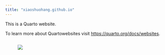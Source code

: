 ```yaml
---
title: "xiaoshuohang.github.io"
---
```


This is a Quarto website.

To learn more about Quartowebsites visit <https://quarto.org/docs/websites>.

```r


```

![![](images/11.png)]()
